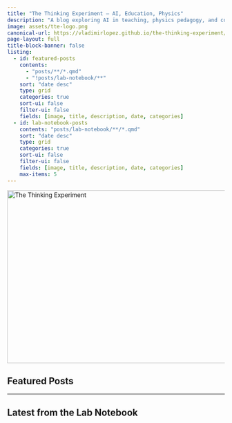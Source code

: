 ```yaml
---
title: "The Thinking Experiment — AI, Education, Physics"
description: "A blog exploring AI in teaching, physics pedagogy, and coding workflows."
image: assets/tte-logo.png
canonical-url: https://vladimirlopez.github.io/the-thinking-experiment/
page-layout: full
title-block-banner: false
listing:
  - id: featured-posts
    contents:
      - "posts/**/*.qmd"
      - "!posts/lab-notebook/**"
    sort: "date desc"
    type: grid
    categories: true
    sort-ui: false
    filter-ui: false
    fields: [image, title, description, date, categories]
  - id: lab-notebook-posts
    contents: "posts/lab-notebook/**/*.qmd"
    sort: "date desc"
    type: grid
    categories: true
    sort-ui: false
    filter-ui: false
    fields: [image, title, description, date, categories]
    max-items: 5
---
```


<div class="hero-banner">
  <picture>
    <source srcset="assets/tte-hero-banner-1600w.webp" type="image/webp">
    <img src="assets/tte-hero-banner-1600w.jpg" alt="The Thinking Experiment" class="hero-image" width="1600" height="400" loading="eager">
  </picture>
</div>

## Featured Posts

::: {#featured-posts}
:::

<hr>

## Latest from the Lab Notebook

::: {#lab-notebook-posts}
:::

<script>
  document.addEventListener('DOMContentLoaded', function() {
    document.querySelectorAll('.quarto-grid-item.card img').forEach(function(img) {
      if (!img.hasAttribute('loading')) {
        img.setAttribute('loading', 'lazy');
      }
    });
  });
  </script>
